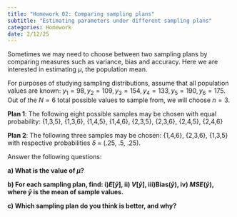 ```yaml
---
title: "Homework 02: Comparing sampling plans"
subtitle: "Estimating parameters under different sampling plans"
categories: Homework
date: 2/12/25
---
```


Sometimes we may need to choose between two sampling plans by comparing measures such as variance, bias and accuracy. Here we are interested in estimating $\mu$, the population mean.

For purposes of studying sampling distributions, assume that all population values are known: $y_1 = 98, y_2 = 109, y_3 = 154, y_4=133, y_5 = 190, y_6 = 175$. Out of the $N=6$ total possible values to sample from, we will choose $n=3$. 

**Plan 1**: The following eight possible samples may be chosen with equal probability: {1,3,5}, {1,3,6}, {1,4,5}, {1,4,6}, {2,3,5}, {2,3,6}, {2,4,5}, {2,4,6}

**Plan 2**: The following three samples may be chosen: {1,4,6}, {2,3,6}, {1,3,5} with respective probabilities $\delta$ = (.25, .5, .25). 

Answer the following questions: 

**a) What is the value of $\mu$? **


**b) For each sampling plan, find: i)$E[\bar{y}]$, ii) $V[\bar{y}]$, iii)$\mbox{Bias}(\bar{y})$, iv) $MSE(\bar{y})$, where $\bar{y}$ is the mean of sample values.**


**c) Which sampling plan do you think is better, and why?**



